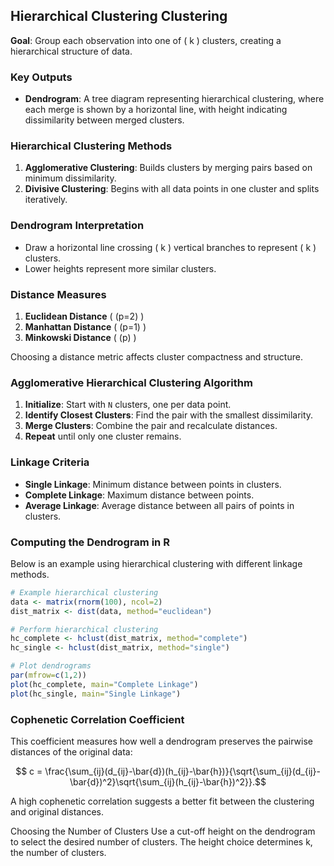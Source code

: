 ## Hierarchical Clustering Clustering

**Goal**: Group each observation into one of \( k \) clusters, creating a hierarchical structure of data.

### Key Outputs
- **Dendrogram**: A tree diagram representing hierarchical clustering, where each merge is shown by a horizontal line, with height indicating dissimilarity between merged clusters.

### Hierarchical Clustering Methods

1. **Agglomerative Clustering**: Builds clusters by merging pairs based on minimum dissimilarity.
2. **Divisive Clustering**: Begins with all data points in one cluster and splits iteratively.

### Dendrogram Interpretation

- Draw a horizontal line crossing \( k \) vertical branches to represent \( k \) clusters.
- Lower heights represent more similar clusters.

### Distance Measures

1. **Euclidean Distance** \( (p=2) \)
2. **Manhattan Distance** \( (p=1) \)
3. **Minkowski Distance** \( (p) \)

Choosing a distance metric affects cluster compactness and structure.

### Agglomerative Hierarchical Clustering Algorithm

1. **Initialize**: Start with `N` clusters, one per data point.
2. **Identify Closest Clusters**: Find the pair with the smallest dissimilarity.
3. **Merge Clusters**: Combine the pair and recalculate distances.
4. **Repeat** until only one cluster remains.

### Linkage Criteria
- **Single Linkage**: Minimum distance between points in clusters.
- **Complete Linkage**: Maximum distance between points.
- **Average Linkage**: Average distance between all pairs of points in clusters.

### Computing the Dendrogram in R

Below is an example using hierarchical clustering with different linkage methods.

```r
# Example hierarchical clustering
data <- matrix(rnorm(100), ncol=2)
dist_matrix <- dist(data, method="euclidean")

# Perform hierarchical clustering
hc_complete <- hclust(dist_matrix, method="complete")
hc_single <- hclust(dist_matrix, method="single")

# Plot dendrograms
par(mfrow=c(1,2))
plot(hc_complete, main="Complete Linkage")
plot(hc_single, main="Single Linkage")
```

### Cophenetic Correlation Coefficient
This coefficient measures how well a dendrogram preserves the pairwise distances of the original data:

$$ c = \frac{\sum_{ij}(d_{ij}-\bar{d})(h_{ij}-\bar{h})}{\sqrt{\sum_{ij}(d_{ij}-\bar{d})^2}\sqrt{\sum_{ij}(h_{ij}-\bar{h})^2}}.$$
 
A high cophenetic correlation suggests a better fit between the clustering and original distances.

Choosing the Number of Clusters
Use a cut-off height on the dendrogram to select the desired number of clusters. The height choice determines k, the number of clusters.
